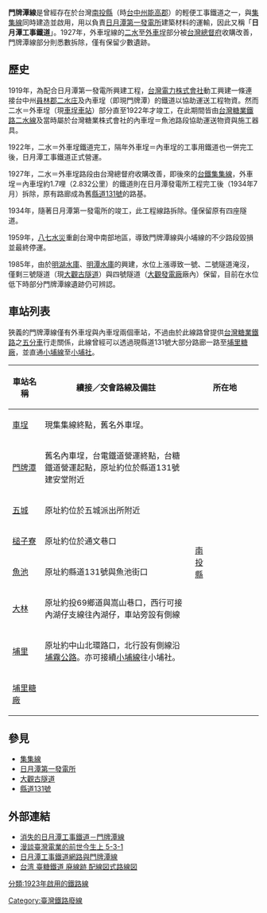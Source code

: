 {{No footnotes|time=2021-02-16T15:44:22+00:00}}
{{Infobox rail system-route
|name=門牌潭線
|logo=
|logo_alt=
|image=
|locale={{TWN}} 
|type=運輸鐵道
|open=1923年
|stop_operation=約1934年7月
|linelength=不詳
|operationlength=
|stations=7（含起訖車站）
|main_route=車埕＝門牌潭（有一說至埔里糖廠）
|secondary_route=
|branch_route=
|main_stations=[[車埕車站|車埕]]、[[門牌潭車站|門牌潭]]
|daily_ridership=不詳
|fleet_size=[[五分車|五分車]]
|gauge=762mm([[軌距|窄軌]]、[[三軌線|三軌線]])
|operator=[[台灣電力株式會社|台灣電力株式會社]]、[[臺灣糖業鐵路|臺灣糖業鐵路]]
|franchise=
|hq=
|key_person=
|website=
|route_map=
}}
'''門牌潭線'''是曾經存在於台灣[[南投縣|南投縣]]（時[[台中州|台中州]][[能高郡|能高郡]]）的輕便工事鐵道之一，與[[集集線|集集線]]同時建造並啟用，用以負責[[日月潭第一發電所|日月潭第一發電所]]建築材料的運輸，因此又稱「'''日月潭工事鐵道'''」。1927年，外車埕線的[[二水車站|二水]]至[[車埕車站|外車埕]]部分被[[台灣總督府|台灣總督府]]收購改善，門牌潭線部分則悉數拆除，僅有保留少數遺跡。

== 歷史 ==
1919年，為配合日月潭第一發電所興建工程，[[台灣電力株式會社|台灣電力株式會社]]動工興建一條連接台中州[[員林郡|員林郡]][[二水庄|二水庄]]及內車埕（即現門牌潭）的鐵道以協助運送工程物資。然而二水＝外車埕（現[[車埕車站|車埕車站]]）部分直至1922年才竣工，在此期間皆由[[台灣糖業鐵路|台灣糖業鐵路]][[二水線|二水線]]及當時屬於台灣糖業株式會社的內車埕＝魚池路段協助運送物資與施工器具。

1922年，二水＝外車埕鐵道完工，隔年外車埕＝內車埕的工事用鐵道也一併完工後，日月潭工事鐵道正式營運。

1927年，二水＝外車埕路段由台灣總督府收購改善，即後來的[[台鐵|台鐵]][[集集線|集集線]]，外車埕＝內車埕約1.7哩（2.832公里）的鐵道則在日月潭發電所工程完工後（1934年7月）拆除，原有路廊成為舊[[縣道131號|縣道131號]]的路基。

1934年，隨著日月潭第一發電所的竣工，此工程線路拆除。僅保留原有四座隧道。

1959年，[[八七水災|八七水災]]重創台灣中南部地區，導致門牌潭線與小埔線的不少路段毀損並最終停運。

1985年，由於[[明湖水庫|明湖水庫]]、[[明潭水庫|明潭水庫]]的興建，水位上漲導致一號、二號隧道淹沒，僅剩三號隧道（現[[大觀古隧道|大觀古隧道]]）與四號隧道（[[大觀發電廠|大觀發電廠]]廠內）保留，目前在水位低下時部分門牌潭線遺跡仍可辨認。

== 車站列表 ==
狹義的門牌潭線僅有外車埕與內車埕兩個車站，不過由於此線路曾提供[[台灣糖業鐵路|台灣糖業鐵路]]之[[五分車|五分車]]行走關係，此線曾經可以透過現縣道131號大部分路廊一路至[[埔里糖廠|埔里糖廠]]，並直通[[小埔線|小埔線]]至[[小埔社|小埔社]]。

{|border="1" class="wikitable"
|-align=center
!width=13%|車站名稱
!width=60%|續接／交會路線及備註
!colspan=2|所在地
|-align=center
|[[車埕車站|車埕]]
|align=left|現集集線終點，舊名外車埕。
|width=5%; rowspan=8|[[南投縣|南<br>投<br>縣]]
|rowspan=2|[[水里鄉|水里鄉]]
|-align=center
|[[門牌潭車站|門牌潭]]
|align=left|舊名內車埕，台電鐵道營運終點，台糖鐵道營運起點，原址約位於縣道131號建安堂附近
|-align=center
|[[五城車站|五城]]
|align=left|原址約位於五城派出所附近
|rowspan=4|[[魚池鄉_(台灣)|魚池鄉]]
|-align=center
|[[槌子寮車站|槌子寮]]
|align=left|原址約位於通文巷口
|-align=center
|[[魚池車站|魚池]]
|align=left|原址約縣道131號與魚池街口
|-align=center
|[[大林車站_(門牌潭線)|大林]]
|align=left|原址約投69鄉道與嵩山巷口，西行可接內湖仔支線往內湖仔，車站旁設有側線
|-align=center
|[[埔里車站|埔里]]
|align=left|原址約中山北環路口，北行設有側線沿[[埔霧公路|埔霧公路]]。亦可接續[[小埔線|小埔線]]往小埔社。
|rowspan=2|[[埔里鎮|埔里鎮]]
|-align=center
|[[埔里糖廠|埔里糖廠]]
|align=left|
|}

== 參見 ==
* [[集集線|集集線]]
* [[日月潭第一發電所|日月潭第一發電所]]
* [[大觀古隧道|大觀古隧道]]
* [[縣道131號|縣道131號]]

== 外部連結 ==
* [https://sibylsam0708.pixnet.net/blog/post/41595012 消失的日月潭工事鐵道－門牌潭線]
* [https://gordoncheng.wordpress.com/2014/07/30/%E6%BC%AB%E8%AB%87%E5%8F%B0%E7%81%A3%E9%9B%BB%E6%A5%AD%E7%9A%84%E5%89%8D%E4%B8%96%E4%BB%8A%E7%94%9F%E4%B8%8A/ 漫談臺灣電業的前世今生上 5-3-1]
* [https://wwwacc.ntl.edu.tw/public/Attachment/89171646356.pdf 日月潭工事鐵道網路與門牌潭線]
* [http://www.google.com/maps/d/viewer?hl=ja&hl=ja&authuser=0&mid=1vVF4DVLLea0wTYEFPTM603GRAg8 台湾 臺糖鐵道 廃線跡 配線図式路線図]

[[Category:臺灣鐵路廢線|Category:臺灣鐵路廢線]]
[[分類:1923年啟用的鐵路線|分類:1923年啟用的鐵路線]]